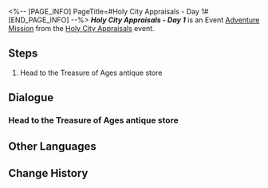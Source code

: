 <%-- [PAGE_INFO]
PageTitle=#Holy City Appraisals - Day 1#
[END_PAGE_INFO] --%>
{{Stub|Dialogue.}}
{{Mission Infobox
|id            = 8031401
|title         = 
|image         = <!--Mission Holy City Appraisals - Day 1.png-->
|type          = Adventure
|event_name    = Holy City Appraisals
|chapter       = 
|requirements  = [[Trailblaze Mission]] ''[[Distant Travelers, Listen to this World's Prayer]]'' completed
|summary       = <!--official mission summary from Fate's Atlas-->
|characters    = Theodoros; Trailblazer; Zenon
|startLocation = [[Amphoreus]] - [["Eternal Holy City" Okhema]]
|world         = Amphoreus
|area          = "Eternal Holy City" Okhema
|prev          = 
|next          = Holy City Appraisals - Day 2
|rewards       = Credit*1,000
}}
'''''Holy City Appraisals - Day 1''''' is an Event [[Adventure Mission]] from the [[Holy City Appraisals]] event.

==Steps==
# Head to the Treasure of Ages antique store

<!--
==Gameplay Notes==

--><!--
==Trial Character==

-->
==Dialogue==
{{Stub Dialogue}}
===Head to the Treasure of Ages antique store{{subst:void|<!--803140101-->}}===
{{Mission Description|type=adventure|location="Eternal Holy City" Okhema|An antique collector is causing a ruckus at the doorstep of an antique shop. Go check things out.}}
{{Dialogue Start}}
:{{tx}}
{{Mission Description|type=adventure|location="Eternal Holy City" Okhema|update|The treasures up for appraisal today are ready. Time to talk to Theodoros.}}
{{Dialogue End}}

==Other Languages==
{{Other Languages
|en   = Holy City Appraisals - Day 1
|zhs  = 圣城鉴宝•第一日
|zht  = 聖城鑑寶•第一日
|ja   = 聖都の宝物鑑定・1日目
|ko   = 거룩한 도시 보물 감정•1일차
|es   = Tasaciones en la ciudad sagrada: día 1
|fr   = Expertise de la ville sainte - Jour&nbsp;1
|ru   = Экспертиза подлинности в священном городе: День 1
|th   = ประเมินสมบัติเมืองศักดิ์สิทธิ์ วันที่ 1
|vi   = Giám Bảo Thánh Thành - Ngày 1
|de   = Schatzbegutachtung der Heiligen Stadt: Tag 1
|id   = Penaksiran Harta Kota Suci: Hari 1
|pt   = Avaliações da Pólis Sagrada - Dia 1
}}

==Change History==
{{Change History|3.1}}
